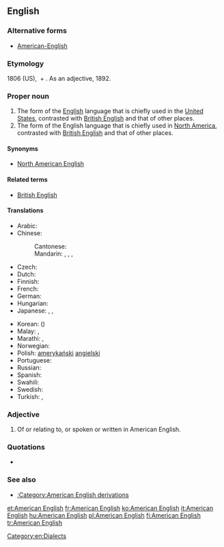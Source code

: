 ==English==
{{wikipedia}}

===Alternative forms===
* [[American-English]] {{qualifier|esp. adjective}}

===Etymology===
1806 (US), {{term|American}} + {{term|English}}.  As an adjective, 1892.

===Proper noun===
{{en-proper noun|head=[[American]] [[English]]}}

# The form of the [[English]] language that is chiefly used in the [[United States]], contrasted with [[British English]] and that of other places.
# The form of the English language that is chiefly used in [[North America]], contrasted with [[British English]] and that of other places.

====Synonyms====
* {{sense|English of North America}} [[North American English]]

====Related terms====
* [[British English]]

====Translations====
{{trans-top|English of the United States}}
* Arabic: {{t-|ar|الإنجليزية الأمريكية|f|tr=al-'ingilizíyya al-'amrikíyya}}
* Chinese:
*: Cantonese: {{tø|yue|美國英語|tr=mei gwok jīng jyu|sc=Hani}}
*: Mandarin: {{t-|cmn|美國英語|sc=Hani}}, {{t-|cmn|美国英语|tr=Měiguó Yīngyǔ|sc=Hani}}, {{t|cmn|美式英語|sc=Hani}}, {{t|cmn|美式英语|tr=Měishì Yīngyǔ|sc=Hani}}
* Czech: {{t-|cs|americká angličtina|f}}
* Dutch: {{t|nl|Amerikaans-Engels}}
* Finnish: {{t+|fi|amerikanenglanti}}
* French: {{t+|fr|anglais américain|m}}
* German: {{t-|de|Amerikanisches Englisch}}
* Hungarian: {{t+|hu|amerikai angol}}
* Japanese: {{t-|ja|アメリカ英語|tr=Amerika Eigo}}, {{t-|ja|米英語|tr=Bei-Eigo}}, {{t-|ja|米語|tr=Beigo}}
{{trans-mid}}
* Korean: {{t-|ko|미국 영어|tr=Miguk Yeong-eo|sc=Hang}} ({{t+|ko|美國英語|sc=Hani}})
* Malay: {{t-|ms|bahasa Inggeris Amerika}}, {{t-|ms|Inggeris Amerika}}
* Marathi: {{t-|mr|अमेरिकन इंग्रजी|f|tr=amerikana iṃgrazī|sc=Deva}}, {{t-|mr|अमेरिकन इंग्लिश|f|tr=amerikana iṃgliśa|sc=Deva}}
* Norwegian: {{t-|no|amerikansk-engelsk}}
* Polish: [[amerykański]] [[angielski]]
* Portuguese: {{t+|pt|inglês americano|m}}
* Russian: {{t-|ru|американский английский|m|tr=amerikánskij anglíjskij}}
* Spanish: {{t-|es|ingles americano|m}}
* Swahili: {{t-|sw|Kiingereza cha Kimarekani}}
* Swedish: {{t+|sv|amerikansk engelska}}
* Turkish: {{t+|tr|Amerikan İngilizcesi}}, {{t+|tr|Amerikanca}}
{{trans-bottom}}

===Adjective===
{{en-adj}}

# Of or relating to, or spoken or written in American English.

===Quotations===
* {{seeCites}}

===See also===
* [[:Category:American English derivations]]

[[Category:en:Dialects]]

[[et:American English]]
[[fr:American English]]
[[ko:American English]]
[[it:American English]]
[[hu:American English]]
[[pl:American English]]
[[fi:American English]]
[[tr:American English]]
